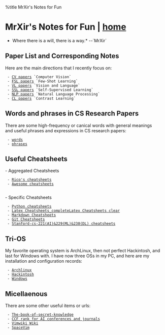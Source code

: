 %title MrXir's Notes for Fun
= MrXir's Notes for Fun | [[/index|home]] =

*Where there is a will,  there is a way.*    --`MrXir`

== Paper List and Corresponding Notes ==

Here are the main directions that I recently focus on:

  - [[CV papers]] `Computer Vision`
  - [[FSL papers]] `Few-Shot Learning`
  - [[VL papers]] `Vision and Language`
  - [[SSL papers]] `Self-Supervised Learning`
  - [[NLP papers]] `Natural Language Processing`
  - [[CL papers]] `Contrast Learning` 


== Words and phrases in CS Research Papers ==

There are some high-frequency or canical words with general meanings and useful phrases and expressions in CS research papers:

  - [[wordsi|words]]
  - [[phrasesi|phrases]]


== Useful Cheatsheets ==

- Aggregated Cheatsheets
  - [[https://devhints.io|Rico's cheatsheets]]
  - [[https://lecoupa.github.io/awesome-cheatsheets/|Awesome cheatsheets]]
   
- Specific Cheatsheets
  - [[https://gto76.github.io/python-cheatsheet/|Python cheatsheets]]
  - [[http://www.utc.fr/~jlaforet/Suppl/latex-cheatsheet.pdf|Latex Cheatsheets_complete]][[https://latex4ei.de/downloads/LaTeX_CheatSheet.pdf|Latex Cheatsheets clear]]
  - [[https://github.com/tchapi/markdown-cheatsheet|Markdown Cheatsheets]]
  - [[http://bilalarslan.me/git-cheat-sheet/|Git Cheatsheets]]
  - [[https://stanford.edu/~shervine/teaching/cs-229/|Stanford-cs-221(AI)&229(ML)&230(DL) cheatsheets]]


== Tri-OS ==

My favorite operating system is ArchLinux, then not perfect Hackintosh, and last for Windows with. I have now three OSs in my PC, and here are my installation and configuration records:

  - [[/os/ArchLinux|Archlinux]]
  - [[/os/Hackintosh|Hackintosh]]
  - [[/os/Windows|Windows]]

== Micellaenous ==

There are some other useful items or urls:

  - [[https://github.com/trimstray/the-book-of-secret-knowledge|The-book-of-secret-knowledge]]
  - [[CCF rank for AI conferences and journals]]
  - [[https://emm.ink/wiki/|Vimwiki Wiki]]
  - [[https://spacevim.org/|SpaceVim]]

